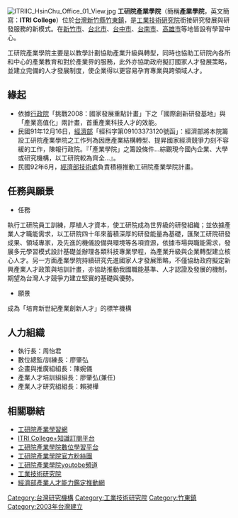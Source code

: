 {{Infobox Company 
| company_name = 工研院產業學院
| company_name_en = ITRI College
| company_logo = 
| company_type = 財團法人
| foundation = 2003年
| location = {{ROC}}[[台灣|台灣]][[新竹縣|新竹縣]][[竹東鎮|竹東鎮]]
| key_people = 執行長：周怡君
| industry = 
| products = 
| revenue =
| operating_income = 
| net_income = 
| num_employees = 70+
| homepage = http://college.itri.org.tw
| footnotes =
}}
[[File:ITRIIC_HsinChu_Office_01_View.jpg|thumb]]
'''工研院產業學院'''（簡稱'''產業學院'''，英文簡寫：'''ITRI College'''）位於[[台灣|台灣]][[新竹縣|新竹縣]][[竹東鎮|竹東鎮]]，是[[工業技術研究院|工業技術研究院]]銜接研究發展與研發服務的新模式。在[[新竹市|新竹市]]、[[台北市|台北市]]、[[台中市|台中市]]、[[台南市|台南市]]、[[高雄市|高雄市]]等地皆設有學習中心。

工研院產業學院主要是以教學計劃協助產業升級與轉型，同時也協助工研院內各所和中心的產業教育和對於產業界的服務，此外亦協助政府擬訂國家人才發展策略，並建立完備的人才發展制度，使企業得以更容易孕育專業與跨領域人才。

== 緣起 ==
*依據[[行政院|行政院]]「挑戰2008：國家發展重點計畫」下之「國際創新研發基地」與「產業高值化」兩計畫，首重產業科技人才的效能。
*民國91年12月16日，[[中華民國經濟部|經濟部]]「經科字第09103373120號函」：經濟部將本院籌設工研院產業學院之工作列為因應產業結構轉型、提昇國家經濟競爭力刻不容緩的工作，陳報行政院。『「產業學院」之籌設條件…綜觀現今國內企業、大學或研究機構，以工研院較為齊全...』。
*民國92年6月，[[經濟部技術處|經濟部技術處]]負責積極推動工研院產業學院計畫。

== 任務與願景 ==
*任務
執行工研院員工訓練，厚植人才資本，使工研院成為世界級的研發組織；並依據產業人才職能需求，以工研院四十年來蓄積深厚的研發能量為基礎，匯聚工研院研發成果、領域專家，及先進的機儀設備與環境等各項資源，依據市場與職能需求，發展多元學習模式設計基礎並辦理各類科技專業學程，為產業升級與企業轉型建立核心人才。另一方面產業學院持續研究先進國家人才發展策略，不僅協助政府擬定新興產業人才政策與培訓計畫，亦協助推動我國職能基準、人才認證及發展的機制， 期望為台灣人才競爭力建立堅實的基礎與優勢。
*願景
成為「培育新世紀產業創新人才」的標竿機構

==人力組織==
*執行長：周怡君
*數位總監/訓練長：廖肇弘
*企畫與推廣組組長：陳婉儀
*產業人才培訓組組長：廖肇弘(兼任)
*產業人才研究組組長：賴昶樺

== 相關聯結 ==
{{Commonscat|Industrial Technology Research Institute College}}
*[http://college.itri.org.tw 工研院產業學習網] {{Wayback|url=http://college.itri.org.tw/ |date=20210301043234 }}
*[https://collegeplus.itri.org.tw/ ITRI College+知識訂閱平台] {{Wayback|url=https://collegeplus.itri.org.tw/ |date=20201123195252 }}
*[https://collegeonline.itri.org.tw/ 工研院產業學院數位學習平台] {{Wayback|url=https://collegeonline.itri.org.tw/ |date=20201124060115 }}
*[https://www.facebook.com/itricollege.fans/ 工研院產業學院官方粉絲團] {{Wayback|url=https://www.facebook.com/itricollege.fans/ |date=20191231222023 }}
*[https://www.youtube.com/channel/UC7LWTQEquIwrHd3eMByh-Dw 工研院產業學院youtobe頻道] {{Wayback|url=https://www.youtube.com/channel/UC7LWTQEquIwrHd3eMByh-Dw |date=20190822053244 }}
*[http://www.itri.org.tw 工業技術研究院] {{Wayback|url=http://www.itri.org.tw/ |date=20130428070901 }}
*[https://www.ipas.org.tw 經濟部產業人才能力鑑定推動網] {{Wayback|url=https://www.ipas.org.tw/ |date=20190827010317 }}
{{DEFAULTSORT:Industrial Technology Research Institute}}
[[Category:台灣研究機構|Category:台灣研究機構]]
[[Category:工業技術研究院|Category:工業技術研究院]]
[[Category:竹東鎮|Category:竹東鎮]]
[[Category:2003年台灣建立|Category:2003年台灣建立]]